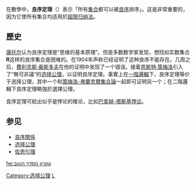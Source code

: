 {{Unreferenced|time=2014-03-15T20:09:26+00:00}}
{{Expand language|en}}
在數學中，'''良序定理'''（{{lang-en|Well-ordering theorem}}）表示「所有[[集合_(數學)|集合]]都可以被[[良序|良序]]排序」。这是非常重要的，因为它使所有集合均适用於[[超限归纳法|超限归纳法]]。

== 歷史 ==
[[康托尔|康托尔]]认为良序定理是“思维的基本原理”。但是多数数学家发现，想找如实数集合'''R'''这样的良序集合是困难的。在1904年{{le|朱利叶斯·科尼格|Julius König}}声称已经证明了这种良序不能存在。几周之后，[[費利克斯·豪斯多夫|費利克斯·豪斯多夫]]在他的证明中发现了一个错误。接着[[恩斯特·策梅洛|恩斯特·策梅洛]]引入了“無可非議”的[[选择公理|选择公理]]，以证明良序定理。事實上在[[一階邏輯|一階邏輯]]下，良序定理等价于选择公理，其中一个和[[策梅洛-弗蘭克爾集合論|策梅洛-弗蘭克爾集合論]]一起即可证明另一个；在二階邏輯下良序定理略強於選擇公理。

良序定理可給出似乎是悖论的推论，比如[[巴拿赫-塔斯基悖论|巴拿赫-塔斯基悖论]]。

==参见==
*[[良序關係|良序關係]]
*[[选择公理|选择公理]]
*[[佐恩引理|佐恩引理]]

[[Category:选择公理|Category:选择公理]]
[[Category:数学定理|L]]

[[he:עקרון_הסדר_הטוב|he:עקרון הסדר הטוב]]